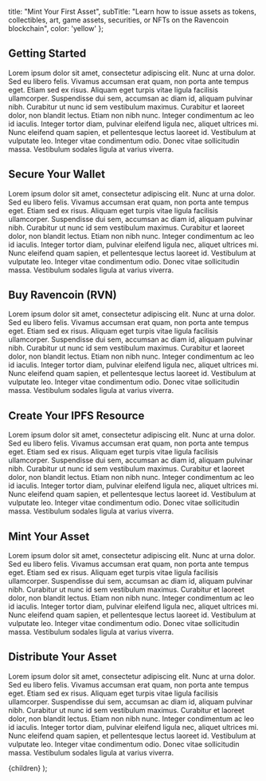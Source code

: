 
  title: "Mint Your First Asset",
  subTitle:
    "Learn how to issue assets as tokens, collectibles, art, game assets, securities, or NFTs on the Ravencoin blockchain",
  color: 'yellow'
};

## Getting Started

Lorem ipsum dolor sit amet, consectetur adipiscing elit. Nunc at urna dolor. Sed eu libero felis. Vivamus accumsan erat quam, non porta ante tempus eget. Etiam sed ex risus. Aliquam eget turpis vitae ligula facilisis ullamcorper. Suspendisse dui sem, accumsan ac diam id, aliquam pulvinar nibh. Curabitur ut nunc id sem vestibulum maximus. Curabitur et laoreet dolor, non blandit lectus. Etiam non nibh nunc. Integer condimentum ac leo id iaculis. Integer tortor diam, pulvinar eleifend ligula nec, aliquet ultrices mi. Nunc eleifend quam sapien, et pellentesque lectus laoreet id. Vestibulum at vulputate leo. Integer vitae condimentum odio. Donec vitae sollicitudin massa. Vestibulum sodales ligula at varius viverra.

## Secure Your Wallet

Lorem ipsum dolor sit amet, consectetur adipiscing elit. Nunc at urna dolor. Sed eu libero felis. Vivamus accumsan erat quam, non porta ante tempus eget. Etiam sed ex risus. Aliquam eget turpis vitae ligula facilisis ullamcorper. Suspendisse dui sem, accumsan ac diam id, aliquam pulvinar nibh. Curabitur ut nunc id sem vestibulum maximus. Curabitur et laoreet dolor, non blandit lectus. Etiam non nibh nunc. Integer condimentum ac leo id iaculis. Integer tortor diam, pulvinar eleifend ligula nec, aliquet ultrices mi. Nunc eleifend quam sapien, et pellentesque lectus laoreet id. Vestibulum at vulputate leo. Integer vitae condimentum odio. Donec vitae sollicitudin massa. Vestibulum sodales ligula at varius viverra.

## Buy Ravencoin (RVN)

Lorem ipsum dolor sit amet, consectetur adipiscing elit. Nunc at urna dolor. Sed eu libero felis. Vivamus accumsan erat quam, non porta ante tempus eget. Etiam sed ex risus. Aliquam eget turpis vitae ligula facilisis ullamcorper. Suspendisse dui sem, accumsan ac diam id, aliquam pulvinar nibh. Curabitur ut nunc id sem vestibulum maximus. Curabitur et laoreet dolor, non blandit lectus. Etiam non nibh nunc. Integer condimentum ac leo id iaculis. Integer tortor diam, pulvinar eleifend ligula nec, aliquet ultrices mi. Nunc eleifend quam sapien, et pellentesque lectus laoreet id. Vestibulum at vulputate leo. Integer vitae condimentum odio. Donec vitae sollicitudin massa. Vestibulum sodales ligula at varius viverra.

## Create Your IPFS Resource

Lorem ipsum dolor sit amet, consectetur adipiscing elit. Nunc at urna dolor. Sed eu libero felis. Vivamus accumsan erat quam, non porta ante tempus eget. Etiam sed ex risus. Aliquam eget turpis vitae ligula facilisis ullamcorper. Suspendisse dui sem, accumsan ac diam id, aliquam pulvinar nibh. Curabitur ut nunc id sem vestibulum maximus. Curabitur et laoreet dolor, non blandit lectus. Etiam non nibh nunc. Integer condimentum ac leo id iaculis. Integer tortor diam, pulvinar eleifend ligula nec, aliquet ultrices mi. Nunc eleifend quam sapien, et pellentesque lectus laoreet id. Vestibulum at vulputate leo. Integer vitae condimentum odio. Donec vitae sollicitudin massa. Vestibulum sodales ligula at varius viverra.

## Mint Your Asset

Lorem ipsum dolor sit amet, consectetur adipiscing elit. Nunc at urna dolor. Sed eu libero felis. Vivamus accumsan erat quam, non porta ante tempus eget. Etiam sed ex risus. Aliquam eget turpis vitae ligula facilisis ullamcorper. Suspendisse dui sem, accumsan ac diam id, aliquam pulvinar nibh. Curabitur ut nunc id sem vestibulum maximus. Curabitur et laoreet dolor, non blandit lectus. Etiam non nibh nunc. Integer condimentum ac leo id iaculis. Integer tortor diam, pulvinar eleifend ligula nec, aliquet ultrices mi. Nunc eleifend quam sapien, et pellentesque lectus laoreet id. Vestibulum at vulputate leo. Integer vitae condimentum odio. Donec vitae sollicitudin massa. Vestibulum sodales ligula at varius viverra.

## Distribute Your Asset

Lorem ipsum dolor sit amet, consectetur adipiscing elit. Nunc at urna dolor. Sed eu libero felis. Vivamus accumsan erat quam, non porta ante tempus eget. Etiam sed ex risus. Aliquam eget turpis vitae ligula facilisis ullamcorper. Suspendisse dui sem, accumsan ac diam id, aliquam pulvinar nibh. Curabitur ut nunc id sem vestibulum maximus. Curabitur et laoreet dolor, non blandit lectus. Etiam non nibh nunc. Integer condimentum ac leo id iaculis. Integer tortor diam, pulvinar eleifend ligula nec, aliquet ultrices mi. Nunc eleifend quam sapien, et pellentesque lectus laoreet id. Vestibulum at vulputate leo. Integer vitae condimentum odio. Donec vitae sollicitudin massa. Vestibulum sodales ligula at varius viverra.

  <PageSidebarLayout meta={meta}>{children}</PageSidebarLayout>
);
